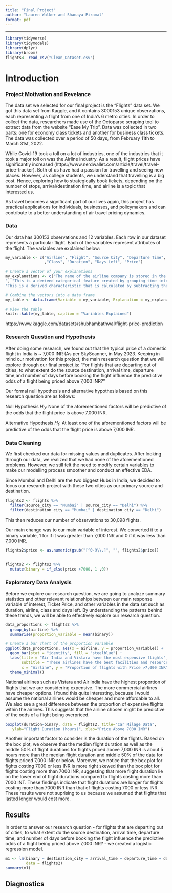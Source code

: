 ```yaml
---
title: "Final Project"
author: "Lauren Walker and Shanaya Piramal"
format: pdf
---
```


------------------------------------------------------------------------

```r
library(tidyverse)
library(tidymodels)
library(dplyr)
library(broom)
flights<- read_csv("Clean_Dataset.csv")
```

# Introduction

### Project Motivation and Revelance

The data set we selected for our final project is the "Flights" data set. We got this data set from Kaggle, and it contains 3000153 unique observations, each representing a flight from one of India's 6 metro cities. In order to collect the data, researchers made use of the Octoparse scraping tool to extract data from the website "Ease My Trip". Data was collected in two parts: one for economy class tickets and another for business class tickets. The data was collected over a period of 50 days, from February 11th to March 31st, 2022.

While Covid-19 took a toll on a lot of industries, one of the industries that it took a major toll on was the Airline industry. As a result, flight prices have significantly increased (https://www.nerdwallet.com/article/travel/travel-price-tracker). Both of us have had a passion for travelling and seeing new places. However, as college students, we understand that travelling is a big cost. Hence, exploring how to strategically book tickets, depending on the number of stops, arrival/destination time, and airline is a topic that interested us.

As travel becomes a significant part of our lives again, this project has practical applications for individuals, businesses, and policymakers and can contribute to a better understanding of air travel pricing dynamics.

### Data
Our data has 300153 observations and 12 variables. Each row in our dataset represents a particular flight. Each of the variables represent attributes of the flight. The variables are explained below:

```r
my_variable <- c("Airline", "Flight", "Source City", "Departure Time", "Stops", "Arrival Time", "Dest City"
                 ,"Class", "Duration", "Days Left", "Price")

# Create a vector of your explanations
my_explanations <- c("The name of the airline company is stored in the airline column. It is a categorical feature having 6 different airlines.", "Flight stores information regarding the plane's flight code.", "City from which the flight takes off.", "This is a derived categorical feature obtained created by grouping time periods into bins. It stores information about the departure time and have 6 unique time labels.", " A categorical feature with 3 distinct values that stores the number of stops between the source and destination cities.
", "This is a derived categorical feature created by grouping time intervals into bins. It has six distinct time labels and keeps information about the arrival time.", "City where the flight will land. It is a categorical feature having 6 unique cities.", "A categorical feature that contains information on seat class; it has two distinct values: Business and Economy.", "A continuous feature that displays the overall amount of time it takes to travel between cities in hours." ,
"This is a derived characteristic that is calculated by subtracting the trip date by the booking date.", "Target variable stores information of the ticket price in INR.")

# Combine the vectors into a data frame
my_table <- data.frame(Variable = my_variable, Explanation = my_explanations)

# View the table
knitr::kable(my_table, caption = "Variables Explained")
```


https://www.kaggle.com/datasets/shubhambathwal/flight-price-prediction

### Research Question and Hypothesis

After doing some research, we found out that the typical price of a domestic flight in India is ~ 7,000 INR (As per SkyScanner, in May 2023.  Keeping in mind our motivation for this project, the main research question that we will explore through our final project,is: "For flights that are departing out of cities, to what extent do the source destination, arrival time, departure time,and number of days before booking the flight influence the predictive odds of a flight being priced above 7,000 INR?"

Our formal null hypothesis and alternative hypothesis based on this research question are as follows:

Null Hypothesis $H_0$: None of the aforementioned factors will be predictive of the odds that the flight price is above 7,000 INR.

Alternative Hypothesis $H_1$: At least one of the aforementioned factors will be predictive of the odds that the flight price is above 7,000 INR.

### Data Cleaning

We first checked our data for missing values and duplicates. After looking through our data, we realized that we had none of the aforementioned problems. However, we still felt the need to modify certain variables to make our modelling process smoother and conduct an effective EDA. 

Since Mumbai and Delhi are the two biggest Hubs in India, we decided to focus our research project with these two cities as our primary source and destination.

```r
flights2 <- flights %>%
  filter(source_city == "Mumbai" | source_city == "Delhi") %>%
  filter(destination_city == "Mumbai" | destination_city == "Delhi")
```

This then reduces our number of observations to 30,098 flights. 

Our main change was to our main variable of interest. We converted it to a binary variable, 1 for if it was greater than 7,000 INR and 0 if it was less than 7,000 INR. 

```r
flights2$price <- as.numeric(gsub("[^0-9\\.]", "", flights2$price))
 
```

```r
flights2 <- flights2 %>%
  mutate(binary = if_else(price >7000, 1 ,0))

```


### Exploratory Data Analysis

Before we explore our research question,  we are going to analyze summary statistics and other relevant relationships between our main response variable of interest, Ticket Price, and other variables in the data set such as duration, airline, class and days left. By understanding the patterns behind these trends, we will be able to effectively explore our research question.

```r
data_proportions <- flights2 %>%
  group_by(airline) %>%
  summarise(proportion_variable = mean(binary))

# Create a bar chart of the proportion variable
ggplot(data_proportions, aes(x = airline, y = proportion_variable)) +
  geom_bar(stat = "identity", fill = "steelblue") +
  labs(title = "Air India and Vistara have the most expensive flights",
       subtitle = "These airlines have the best facilities and resources",
       x = "Airline", y = "Proportion of flights with Price >7,000 INR") +
  theme_minimal()

```
National airlines such as Vistara and Air India have the highest proportion of flights that we are considering expensive. The more commercial airlines have cheaper options. I found this quite interesting, because I would assume the national airlines would be cheaper and more affordable to all. We also see a great difference between the proportion of expensive flights within the airlines. This suggests that the airline chosen might be predictive of the odds of a flight being overpriced.  

```r

boxplot(duration~binary, data = flights2, title="Car Milage Data",
   ylab="Flight Duration (hours)", xlab="Price Above 7000 INR")


```
Another important factor to consider is the duration of the flights. Based on the box plot, we observe that the median flight duration as well as the middle 50% of  flight durations for flights priced above 7,000 INR is about 5 hours more than the median flight duration and middle 50% of the data for flights priced 7,000 INR or below. Moreover, we notice that the box plot for fights costing 7000 or less INR is more right skewed than the box plot for flights costing more than 7000 INR, suggesting that more flight duration lie on the lower end of flight durations compared to flights costing more than 7000 INT. These findings indicate that flight durations are longer for flights costing more than 7000 INR than that of flights costing 7000 or less INR. These results were not suprising to us because we assumed that flights that lasted longer would cost more.

## Results

In order to answer our research question - for flights that are departing out of cities, to what extent do the source destination, arrival time, departure time, and number of days before booking the flight influence the predictive odds of a flight being priced above 7,000 INR? - we created a logistic regression model.

```r
m1 <- lm(binary ~ destination_city + arrival_time + departure_time + days_left, 
         data = flights2)
summary(m1)
```

## Diagnostics

```r
```









